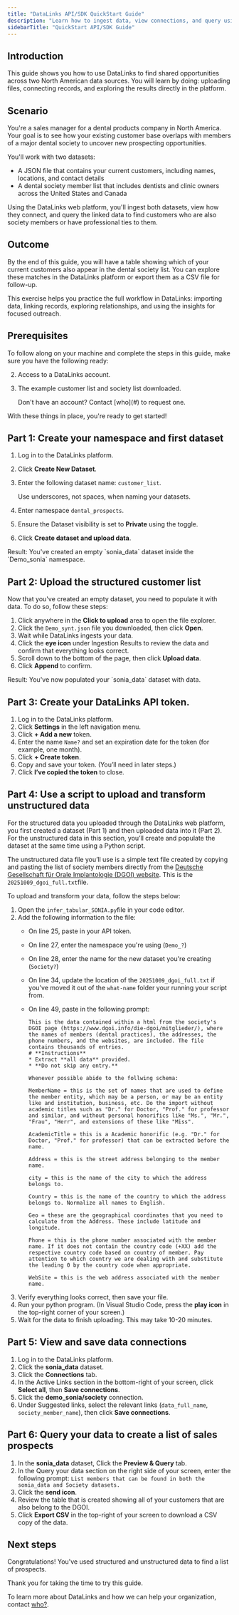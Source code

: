 ```yaml
---
title: "DataLinks API/SDK QuickStart Guide"
description: "Learn how to ingest data, view connections, and query using both the DataLinks web platform and API."
sidebarTitle: "QuickStart API/SDK Guide"
---
```


## Introduction

This guide shows you how to use DataLinks to find shared opportunities across two North American data sources. You will learn by doing: uploading files, connecting records, and exploring the results directly in the platform.

## Scenario

You're a sales manager for a dental products company in North America. Your goal is to see how your existing customer base overlaps with members of a major dental society to uncover new prospecting opportunities.

You'll work with two datasets:

- A JSON file that contains your current customers, including names, locations, and contact details
- A dental society member list that includes dentists and clinic owners across the United States and Canada

Using the DataLinks web platform, you'll ingest both datasets, view how they connect, and query the linked data to find customers who are also society members or have professional ties to them.

## Outcome

By the end of this guide, you will have a table showing which of your current customers also appear in the dental society list. You can explore these matches in the DataLinks platform or export them as a CSV file for follow-up.

This exercise helps you practice the full workflow in DataLinks: importing data, linking records, exploring relationships, and using the insights for focused outreach.

## Prerequisites

To follow along on your machine and complete the steps in this guide, make sure you have the following ready:

2. Access to a DataLinks account.
1. The example customer list and society list downloaded.

   <Info>
     Don't have an account? Contact [who](#) to request one.
   </Info>

With these things in place, you're ready to get started!

## Part 1: Create your namespace and first dataset

1. Log in to the DataLinks platform.
2. Click **Create New Dataset**.
3. Enter the following dataset name: `customer_list`.

   <Info>
     Use underscores, not spaces, when naming your datasets.
   </Info>
4. Enter namespace `dental_prospects`.
5. Ensure the Dataset visibility is set to **Private** using the toggle.
6. Click **Create dataset and upload data**.

<Check>
  Result: You've created an empty `sonia_data` dataset inside the `Demo_sonia` namespace.
</Check>

## Part 2: Upload the structured customer list

Now that you've created an empty dataset, you need to populate it with data. To do so, follow these steps:

1. Click anywhere in the **Click to upload** area to open the file explorer.
2. Click the `Demo_synt.json` file you downloaded, then click **Open**.
3. Wait while DataLinks ingests your data.
4. Click the **eye icon** under Ingestion Results to review the data and confirm that everything looks correct.
5. Scroll down to the bottom of the page, then click **Upload data**.
6. Click **Append** to confirm.

<Check>
  Result: You've now populated your `sonia_data` dataset with data.
</Check>

## Part 3: Create your DataLinks API token.

1. Log in to the DataLinks platform.
2. Click **Settings** in the left navigation menu.
3. Click **\+ Add a new** token.
4. Enter the name `Name?` and set an expiration date for the token (for example, one month).
5. Click **\+ Create token**.
6. Copy and save your token. (You’ll need in later steps.)
7. Click **I’ve copied the token** to close.

## Part 4: Use a script to upload and transform unstructured data

For the structured data you uploaded through the DataLinks web platform, you first created a dataset (Part 1) and then uploaded data into it (Part 2). For the unstructured data in this section, you’ll create and populate the dataset at the same time using a Python script.

The unstructured data file you’ll use is a simple text file created by copying and pasting the list of society members directly from the [Deutsche Gesellschaft für Orale Implantologie (DGOI) website](https://www.dgoi.info/die-dgoi/mitglieder). This is the `20251009_dgoi_full.txt`file.

To upload and transform your data, follow the steps below:

1. Open the `infer_tabular_SONIA.py`file in your code editor.
1. Add the following information to the file:
   - On line 25, paste in your API token.
   - On line 27, enter the namespace you're using (`Demo_?`)
   - On line 28, enter the name for the new dataset you're creating (`Society?`)
   - On line 34, update the location of the `20251009_dgoi_full.txt` if you've moved it out of the `what-name` folder your running your script from.
   - On line 49, paste in the following prompt:

     ```
     This is the data contained within a html from the society's DGOI page (https://www.dgoi.info/die-dgoi/mitglieder/), where the names of members (dental practices), the addresses, the phone numbers, and the websites, are included. The file contains thousands of entries. 
     # **Instructions**
     * Extract **all data** provided. 
     * **Do not skip any entry.**
     
     Whenever possible abide to the follwing schema:
     
     MemberName = this is the set of names that are used to define the member entity, which may be a person, or may be an entity like and institution, business, etc. Do the import without academic titles such as "Dr." for Doctor, "Prof." for professor and similar, and without personal honorifics like "Ms.", "Mr.", "Frau", "Herr", and extensions of these like "Miss".
     
     AcademicTitle = this is a Academic honorific (e.g. "Dr." for Doctor, "Prof." for professor) that can be extracted before the name.
     
     Address = this is the street address belonging to the member name.
     
     city = this is the name of the city to which the address belongs to.
     
     Country = this is the name of the country to which the address belongs to. Normalize all names to English.
     
     Geo = these are the geographical coordinates that you need to calculate from the Address. These include latitude and longitude.
     
     Phone = this is the phone number associated with the member name. If it does not contain the country code (+XX) add the respective country code based on country of member. Pay attention to which country we are dealing with and substitute the leading 0 by the country code when appropriate.
     
     WebSite = this is the web address associated with the member name.
     ```
3. Verify everything looks correct, then save your file.
4. Run your python program. (In Visual Studio Code, press the **play icon** in the top-right corner of your screen.)
5. Wait for the data to finish uploading. This may take 10-20 minutes.

## Part 5: View and save data connections

1. Log in to the DataLinks platform.
1. Click the **sonia_data** dataset.
1. Click the **Connections** tab.
1. In the Active Links section in the bottom-right of your screen, click **Select all**, then **Save connections**.
1. Click the **demo_sonia/society** connection.
1. Under Suggested links, select the relevant links (`data_full_name`, `society_member_name`), then click **Save connections**.

## Part 6: Query your data to create a list of sales prospects

1. In the **sonia_data** dataset, Click the **Preview & Query** tab.
1. In the Query your data section on the right side of your screen, enter the following prompt: `List members that can be found in both the sonia_data and Society datasets.`
1. Click the **send icon**.
1. Review the table that is created showing all of your customers that are also belong to the DGOI.
1. Click **Export CSV** in the top-right of your screen to download a CSV copy of the data.

## Next steps

Congratulations! You've used structured and unstructured data to find a list of prospects.

Thank you for taking the time to try this guide.

To learn more about DataLinks and how we can help your organization, contact [who?](#).